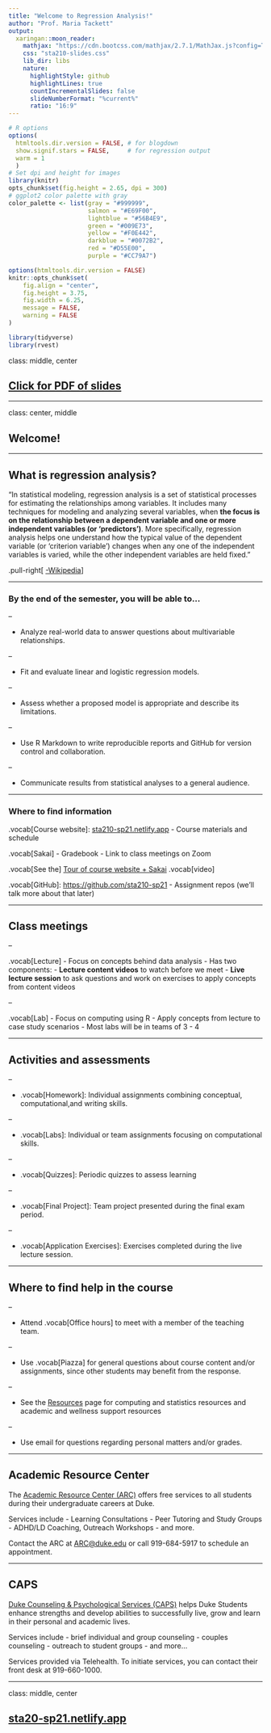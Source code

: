 ```yaml
---
title: "Welcome to Regression Analysis!"
author: "Prof. Maria Tackett"
output:
  xaringan::moon_reader:
    mathjax: "https://cdn.bootcss.com/mathjax/2.7.1/MathJax.js?config=TeX-MML-AM_HTMLorMML"
    css: "sta210-slides.css"
    lib_dir: libs
    nature:
      highlightStyle: github
      highlightLines: true
      countIncrementalSlides: false
      slideNumberFormat: "%current%"
      ratio: "16:9"
---
```


```r
# R options
options(
  htmltools.dir.version = FALSE, # for blogdown
  show.signif.stars = FALSE,     # for regression output
  warm = 1
  )
# Set dpi and height for images
library(knitr)
opts_chunk$set(fig.height = 2.65, dpi = 300) 
# ggplot2 color palette with gray
color_palette <- list(gray = "#999999", 
                      salmon = "#E69F00", 
                      lightblue = "#56B4E9", 
                      green = "#009E73", 
                      yellow = "#F0E442", 
                      darkblue = "#0072B2", 
                      red = "#D55E00", 
                      purple = "#CC79A7")

options(htmltools.dir.version = FALSE)
knitr::opts_chunk$set(
	fig.align = "center",
	fig.height = 3.75,
	fig.width = 6.25,
	message = FALSE,
	warning = FALSE
)
```

```r
library(tidyverse)
library(rvest)
```

class: middle, center

## [Click for PDF of slides](01-welcome.pdf)

---


class: center, middle

## Welcome!

---

## What is regression analysis?

"In statistical modeling, regression analysis is a set of statistical processes for estimating the relationships among variables. It includes many techniques for modeling and analyzing several variables, when <font class="vocab">**the focus is on the relationship between a dependent variable and one or more independent variables (or 'predictors')**</font>. More specifically, regression analysis helps one understand how the typical value of the dependent variable (or 'criterion variable') changes when any one of the independent variables is varied, while the other independent variables are held fixed."

.pull-right[
[-Wikipedia](https://en.wikipedia.org/wiki/Regression_analysis)
]

---

### By the end of the semester, you will be able to...

--

- Analyze real-world data to answer questions about multivariable relationships.

--

- Fit and evaluate linear and logistic regression models.

--

- Assess whether a proposed model is appropriate and describe its limitations.

--

- Use R Markdown to write reproducible reports and GitHub for version control and collaboration. 

--

- Communicate results from statistical analyses to a general audience.

---

### Where to find information

.vocab[Course website]: [sta210-sp21.netlify.app](https://sta210-sp21.netlify.app/)
  - Course materials and schedule

.vocab[Sakai]
  - Gradebook
  - Link to class meetings on Zoom
  
.vocab[See the] [Tour of course website + Sakai](https://warpwire.duke.edu/w/_wsFAA/) .vocab[video]

.vocab[GitHub]: [https://github.com/sta210-sp21](https://github.com/sta210-sp21)
  - Assignment repos (we'll talk more about that later)

---

## Class meetings 

--

.vocab[Lecture]
- Focus on concepts behind data analysis
- Has two components:
  - **Lecture content videos** to watch before we meet
  - **Live lecture session** to ask questions and work on exercises to apply concepts from content videos

--

.vocab[Lab]
- Focus on computing using R
- Apply concepts from lecture to case study scenarios
- Most labs will be in teams of 3 - 4

---

## Activities and assessments

--

- .vocab[Homework]: Individual assignments combining conceptual,  computational,and writing skills. 

--

- .vocab[Labs]: Individual or team assignments focusing on computational skills. 

--

- .vocab[Quizzes]: Periodic quizzes to assess learning

--

- .vocab[Final Project]: Team project presented during the final exam period.

--

- .vocab[Application Exercises]: Exercises completed during the live lecture session.

---

## Where to find help in the course

--

- Attend .vocab[Office hours] to meet with a member of the teaching team.

--

- Use .vocab[Piazza] for general questions about course content and/or assignments, since other students may benefit from the response.

--

- See the [Resources](https://sta210-sp21.netlify.app/resources/) page for computing and statistics resources and academic and wellness support resources

--

- Use email for questions regarding personal matters and/or grades.

---

## Academic Resource Center

The [Academic Resource Center (ARC)](https://arc.duke.edu/) offers free services to all students during their undergraduate careers at Duke. 

Services include 
  - Learning Consultations
  - Peer Tutoring and Study Groups
  - ADHD/LD Coaching, Outreach Workshops
  - and more. 

  
Contact the ARC at [ARC@duke.edu](mailto:arc@duke.edu) or call 919-684-5917 to schedule an appointment. 

---

## CAPS

[Duke Counseling & Psychological Services (CAPS)](https://studentaffairs.duke.edu/caps) helps Duke Students enhance strengths and develop abilities to successfully live, grow and learn in their personal and academic lives. 

Services include 
- brief individual and group counseling
- couples counseling
- outreach to student groups
- and more...

Services provided via Telehealth. To initiate services, you can contact their front desk at 919-660-1000.

---

class: middle, center

## [sta20-sp21.netlify.app](https://sta210-sp21.netlify.app)
